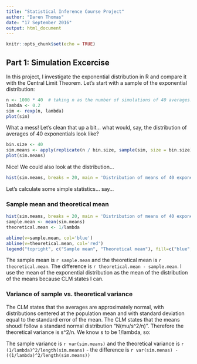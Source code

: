 ```yaml
---
title: "Statistical Inference Course Project"
author: "Daren Thomas"
date: "17 September 2016"
output: html_document
---
```


```r
knitr::opts_chunk$set(echo = TRUE)
```

## Part 1: Simulation Excercise

In this project, I investigate the exponential distribution in R and compare it with the Central Limit Theorem. Let's start with a sample of the exponential distribution:

```r
n <- 1000 * 40  # taking n as the number of simulations of 40 averages...
lambda <- 0.2
sim <- rexp(n, lambda)
plot(sim)
```

What a mess! Let's clean that up a bit... what would, say, the distribution of averages of 40 exponentials look like?

```r
bin.size <- 40
sim.means <- apply(replicate(n / bin.size, sample(sim, size = bin.size)), 2, mean)
plot(sim.means)
```

Nice! We could also look at the distribution...

```r
hist(sim.means, breaks = 20, main = 'Distribution of means of 40 exponentials')
```

Let's calculate some simple statistics... say...

### Sample mean and theoretical mean

```r
hist(sim.means, breaks = 20, main = 'Distribution of means of 40 exponentials')
sample.mean <- mean(sim.means)
theoretical.mean <- 1/lambda

abline(v=sample.mean, col='blue')
abline(v=theoretical.mean, col='red')
legend("topright", c("Sample mean", "Theoretical mean"), fill=c("blue", "red"))
```

The sample mean is `r sample.mean` and the theoretical mean is `r theoretical.mean`. The difference is `r theoretical.mean - sample.mean`. I use the mean of the exponential distribution as the mean of the distribution of the means because CLM states I can.

### Variance of sample vs. theoretical variance

The CLM states that the averages are approximately normal, with distributions centered at the population mean and with standard deviation equal to the standard error of the mean. The CLM states that the means shoudl follow a standard normal distribution "N(mu/s^2/n)". Therefore the theoretical variance is s^2/n. We know s to be 1/lambda, so:

The sample variance is `r var(sim.means)` and the theoretical variance is `r (1/lambda)^2/length(sim.means)` - the difference is `r var(sim.menas) - ((1/lambda)^2/length(sim.means))`
